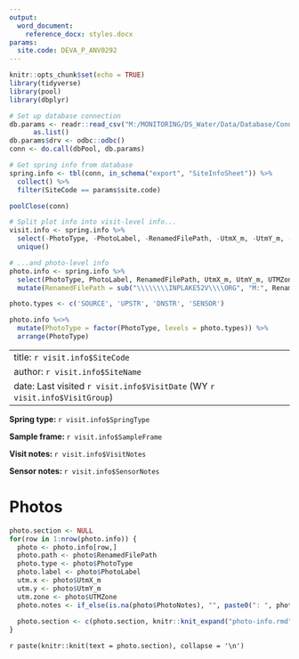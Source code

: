 ```yaml
---
output:
  word_document:
    reference_docx: styles.docx
params:
  site.code: DEVA_P_ANV0292
---
```


```r
knitr::opts_chunk$set(echo = TRUE)
library(tidyverse)
library(pool)
library(dbplyr)

# Set up database connection
db.params <- readr::read_csv("M:/MONITORING/DS_Water/Data/Database/ConnectFromR/ds-database-conn.csv") %>%
      as.list()
db.params$drv <- odbc::odbc()
conn <- do.call(dbPool, db.params)

# Get spring info from database
spring.info <- tbl(conn, in_schema("export", "SiteInfoSheet")) %>%
  collect() %>%
  filter(SiteCode == params$site.code)

poolClose(conn)

# Split plot info into visit-level info...
visit.info <- spring.info %>%
  select(-PhotoType, -PhotoLabel, -RenamedFilePath, -UtmX_m, -UtmY_m, -UTMZone, -PhotoNotes) %>%
  unique()

# ...and photo-level info
photo.info <- spring.info %>%
  select(PhotoType, PhotoLabel, RenamedFilePath, UtmX_m, UtmY_m, UTMZone, PhotoNotes) %>%
  mutate(RenamedFilePath = sub("\\\\\\\\INPLAKE52V\\\\ORG", "M:", RenamedFilePath))

photo.types <- c('SOURCE', 'UPSTR', 'DNSTR', 'SENSOR')

photo.info %<>%
  mutate(PhotoType = factor(PhotoType, levels = photo.types)) %>%
  arrange(PhotoType)
```


---
title: `r visit.info$SiteCode`
author: `r visit.info$SiteName`
date: Last visited `r visit.info$VisitDate` (WY `r visit.info$VisitGroup`)
---

**Spring type: ** `r visit.info$SpringType`

**Sample frame: ** `r visit.info$SampleFrame`

**Visit notes: ** `r visit.info$VisitNotes`

**Sensor notes: ** `r visit.info$SensorNotes`

# Photos
```r
photo.section <- NULL
for(row in 1:nrow(photo.info)) {
  photo <- photo.info[row,]
  photo.path <- photo$RenamedFilePath
  photo.type <- photo$PhotoType
  photo.label <- photo$PhotoLabel
  utm.x <- photo$UtmX_m
  utm.y <- photo$UtmY_m
  utm.zone <- photo$UTMZone
  photo.notes <- if_else(is.na(photo$PhotoNotes), "", paste0(": ", photo$PhotoNotes))
  
  photo.section <- c(photo.section, knitr::knit_expand("photo-info.rmd"), collapse = '\n')
}
```

`r paste(knitr::knit(text = photo.section), collapse = '\n')`

